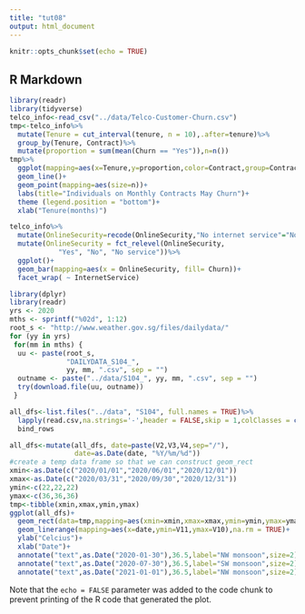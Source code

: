 ---
title: "tut08"
output: html_document
---

```{r setup, include=FALSE, message=FALSE}
knitr::opts_chunk$set(echo = TRUE)
```

## R Markdown


```{r telco}
library(readr)
library(tidyverse)
telco_info<-read_csv("../data/Telco-Customer-Churn.csv")
tmp<-telco_info%>%
  mutate(Tenure = cut_interval(tenure, n = 10),.after=tenure)%>%
  group_by(Tenure, Contract)%>%
  mutate(proportion = sum(mean(Churn == "Yes")),n=n())
tmp%>%
  ggplot(mapping=aes(x=Tenure,y=proportion,color=Contract,group=Contract))+
  geom_line()+
  geom_point(mapping=aes(size=n))+
  labs(title="Individuals on Monthly Contracts May Churn")+
  theme (legend.position = "bottom")+
  xlab("Tenure(months)")
```

```{r}
telco_info%>%
  mutate(OnlineSecurity=recode(OnlineSecurity,"No internet service"="No service"))%>%
  mutate(OnlineSecurity = fct_relevel(OnlineSecurity, 
            "Yes", "No", "No service"))%>%
  ggplot()+
  geom_bar(mapping=aes(x = OnlineSecurity, fill= Churn))+
  facet_wrap( ~ InternetService)
```





```{r weather, message = FALSE}
library(dplyr)
library(readr)
yrs <- 2020
mths <- sprintf("%02d", 1:12)
root_s <- "http://www.weather.gov.sg/files/dailydata/"
for (yy in yrs)
 for(mm in mths) {
  uu <- paste(root_s,
              "DAILYDATA_S104_",
              yy, mm, ".csv", sep = "")
  outname <- paste("../data/S104_", yy, mm, ".csv", sep = "")
  try(download.file(uu, outname))
 }

all_dfs<-list.files("../data", "S104", full.names = TRUE)%>%
  lapply(read.csv,na.strings='-',header = FALSE,skip = 1,colClasses = c("character",rep("numeric",12)))%>%
  bind_rows

all_dfs<-mutate(all_dfs, date=paste(V2,V3,V4,sep="/"),
                date=as.Date(date, "%Y/%m/%d"))
#create a temp data frame so that we can construct geom_rect
xmin<-as.Date(c("2020/01/01","2020/06/01","2020/12/01"))
xmax<-as.Date(c("2020/03/31","2020/09/30","2020/12/31"))
ymin<-c(22,22,22)
ymax<-c(36,36,36)
tmp<-tibble(xmin,xmax,ymin,ymax)
ggplot(all_dfs)+
  geom_rect(data=tmp,mapping=aes(xmin=xmin,xmax=xmax,ymin=ymin,ymax=ymax), fill = "red", alpha=0.3, na.rm = TRUE)+
  geom_linerange(mapping=aes(x=date,ymin=V11,ymax=V10),na.rm = TRUE)+
  ylab("Celcius")+
  xlab("Date")+
  annotate("text",as.Date("2020-01-30"),36.5,label="NW monsoon",size=2)+
  annotate("text",as.Date("2020-07-30"),36.5,label="SW monsoon",size=2)+
  annotate("text",as.Date("2021-01-01"),36.5,label="NW monsoon",size=2)
```

Note that the `echo = FALSE` parameter was added to the code chunk to prevent printing of the R code that generated the plot.

